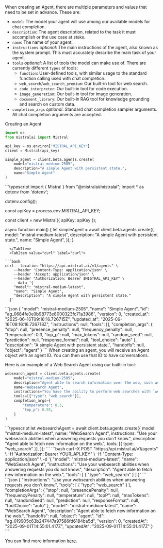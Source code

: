 
When creating an Agent, there are multiple parameters and values that need to be set in advance. These are:
- `model`: The model your agent will use among our available models for chat completion.
- `description`: The agent description, related to the task it must accomplish or the use case at stake.
- `name`: The name of your agent.
- `instructions` *optional*: The main instructions of the agent, also known as the system prompt. This must accurately describe the main task of your agent.
- `tools` *optional*: A list of tools the model can make use of. There are currently different `types` of tools:
  - `function`: User-defined tools, with similar usage to the standard function calling used with chat completion.
  - `web_search`/`web_search_premium`: Our built-in tool for web search.
  - `code_interpreter`: Our built-in tool for code execution.
  - `image_generation`: Our built-in tool for image generation.
  - `document_library`: Our built-in RAG tool for knowledge grounding and search on custom data.
- `completion_args` *optional*: Standard chat completion sampler arguments. All chat completion arguments are accepted.

<SectionTab as="h2" variant="secondary" sectionId="creating-agent">Creating an Agent</SectionTab>

<Tabs groupId="code">
  <TabItem value="python" label="python" default>

```py
import os
from mistralai import Mistral

api_key = os.environ["MISTRAL_API_KEY"]
client = Mistral(api_key)

simple_agent = client.beta.agents.create(
    model="mistral-medium-2505",
    description="A simple Agent with persistent state.",
    name="Simple Agent"
)
```
  </TabItem>
  <TabItem value="typescript" label="typescript">
```typescript
import { Mistral } from "@mistralai/mistralai";
import * as dotenv from 'dotenv';

dotenv.config();

const apiKey = process.env.MISTRAL_API_KEY;

const client = new Mistral({ apiKey: apiKey });

async function main() {
  let simpleAgent = await client.beta.agents.create({
      model: "mistral-medium-latest",
      description: "A simple Agent with persistent state.",
      name: "Simple Agent",
  });
}
```
  </TabItem>
  <TabItem value="curl" label="curl">

```bash
curl --location "https://api.mistral.ai/v1/agents" \
    --header 'Content-Type: application/json' \
    --header 'Accept: application/json' \
    --header "Authorization: Bearer $MISTRAL_API_KEY" \
    --data '{
    "model": "mistral-medium-latest",
    "name": "Simple Agent",
    "description": "A simple Agent with persistent state."
  }'
```
  </TabItem>
  <TabItem value="output" label="output">
  ```json
  {
    "model": "mistral-medium-2505",
    "name": "Simple Agent",
    "id": "ag_0684fe0e0b98773e8000323fc71a3986",
    "version": 0,
    "created_at": "2025-06-16T09:16:16.726715Z",
    "updated_at": "2025-06-16T09:16:16.726718Z",
    "instructions": null,
    "tools": [],
    "completion_args": {
      "stop": null,
      "presence_penalty": null,
      "frequency_penalty": null,
      "temperature": 0.3,
      "top_p": null,
      "max_tokens": null,
      "random_seed": null,
      "prediction": null,
      "response_format": null,
      "tool_choice": "auto"
    },
    "description": "A simple Agent with persistent state.",
    "handoffs": null,
    "object": "agent"
  }
  ```
  </TabItem>
</Tabs>
When creating an agent, you will receive an Agent object with an agent ID. You can then use that ID to have conversations.

Here is an example of a Web Search Agent using our built-in tool:
<Tabs>  
  <TabItem value="python" label="python">
```py
websearch_agent = client.beta.agents.create(
    model="mistral-medium-2505",
    description="Agent able to search information over the web, such as news, weather, sport results...",
    name="Websearch Agent",
    instructions="You have the ability to perform web searches with `web_search` to find up-to-date information.",
    tools=[{"type": "web_search"}],
    completion_args={
        "temperature": 0.3,
        "top_p": 0.95,
    }
)
```
  </TabItem>
  <TabItem value="typescript" label="typescript">
```typescript
let websearchAgent = await client.beta.agents.create({
  model: "mistral-medium-latest",
  name: "WebSearch Agent",
  instructions: "Use your websearch abilities when answering requests you don't know.",
  description: "Agent able to fetch new information on the web.",
  tools: [{ type: "web_search" }],
});
```
  </TabItem>
  <TabItem value="curl" value="curl">
```bash
curl -X POST "https://api.mistral.ai/v1/agents" \
  -H "Authorization: Bearer YOUR_API_KEY" \
  -H "Content-Type: application/json" \
  -d '{
    "model": "mistral-medium-latest",
    "name": "WebSearch Agent",
    "instructions": "Use your websearch abilities when answering requests you do not know.",
    "description": "Agent able to fetch new information on the web.",
    "tools": [
      {
        "type": "web_search"
      }
    ]
  }'
```
  </TabItem>
  <TabItem value="output" label="output">
```json
{
  "instructions": "Use your websearch abilities when answering requests you don't know.",
  "tools": [
    {
      "type": "web_search"
    }
  ],
  "completionArgs": {
    "stop": null,
    "presencePenalty": null,
    "frequencyPenalty": null,
    "temperature": null,
    "topP": null,
    "maxTokens": null,
    "randomSeed": null,
    "prediction": null,
    "responseFormat": null,
    "toolChoice": "auto"
  },
  "model": "mistral-medium-latest",
  "name": "WebSearch Agent",
  "description": "Agent able to fetch new information on the web.",
  "handoffs": null,
  "object": "agent",
  "id": "ag_019905c63b247447a97586fd6184ba5d",
  "version": 0,
  "createdAt": "2025-09-01T14:55:01.417Z",
  "updatedAt": "2025-09-01T14:55:01.417Z"
}
```
  </TabItem>
</Tabs>

You can find more information [here](../connectors/websearch).